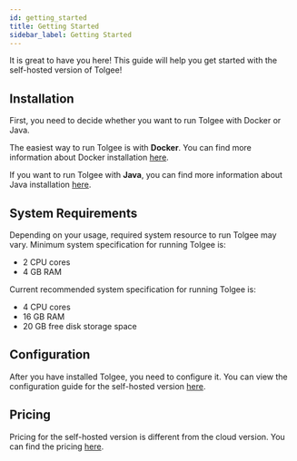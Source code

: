 ---
id: getting_started
title: Getting Started
sidebar_label: Getting Started
---

It is great to have you here! This guide will help you get started with the self-hosted version of Tolgee!

## Installation
First, you need to decide whether you want to run Tolgee with Docker or Java.

The easiest way to run Tolgee is with **Docker**. You can find more information about Docker installation [here](running_with_docker).

If you want to run Tolgee with **Java**, you can find more information about Java installation [here](running_with_java).

## System Requirements
Depending on your usage, required system resource to run Tolgee may vary. Minimum system specification for running Tolgee is:

- 2 CPU cores
- 4 GB RAM

Current recommended system specification for running Tolgee is:

- 4 CPU cores
- 16 GB RAM
- 20 GB free disk storage space

## Configuration
After you have installed Tolgee, you need to configure it. You can view the configuration guide for the self-hosted version [here](configuration).

## Pricing
Pricing for the self-hosted version is different from the cloud version. You can find the pricing [here](/pricing/self-hosted).
